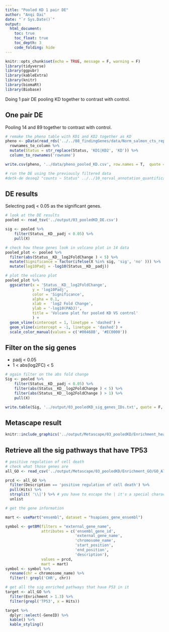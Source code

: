 ```yaml
---
title: "Pooled KD 1 pair DE"
author: "Anqi Dai"
date: "`r Sys.Date()`"
output:
  html_document:
    toc: true
    toc_float: true
    toc_depth: 3
    code_folding: hide
---
```


```r
knitr::opts_chunk$set(echo = TRUE, message = F, warning = F)
library(tidyverse)
library(ggpubr)
library(kableExtra)
library(knitr)
library(biomaRt)
library(Biobase)
```

Doing 1 pair DE pooling KD together to contrast with control.

## One pair DE

Pooling 14 and 89 together to contrast with control.

```r
# remake the pheno table with KD1 and KD2 together as KD
pheno <- pData(read_rds('../../08_findingGenes/data/Norm_salmon_cts_replicate1_eset_unfiltered.RDS')) %>%
  rownames_to_column %>%
  mutate(Status = str_replace(Status, 'KD1|KD2', 'KD')) %>%
  column_to_rownames('rowname')

write.csv(pheno, '../data/pheno_pooled_KD.csv', row.names = T,  quote = F)
```

```bash
# run the DE using the previously filtered data
#detk-de deseq2 "counts ~ Status" ../../10_norval_annotation_quantification/data/normal_quant_salmon_raw_cts_filtered.csv ../data/pheno_pooled_KD.csv  > ../output/03_pooledKD_DE.csv

```

## DE results

Selecting padj < 0.05 as the significant genes.

```r
# look at the DE results
pooled <- read_tsv('../output/03_pooledKD_DE.csv')

sig <- pooled %>%
    filter(Status__KD__padj < 0.05) %>%
    pull(X)

# check how these genes look in volcano plot in 14 data
pooled_plot <- pooled %>%
  filter(abs(Status__KD__log2FoldChange ) < 5) %>%
  mutate(Significance = factor(ifelse(X %in% sig, 'sig', 'no' ))) %>%
  mutate(log10Padj = -log10(Status__KD__padj))

# plot the volcano plot
pooled_plot %>%
  ggscatter(x = 'Status__KD__log2FoldChange',
            y = 'log10Padj',
            color = 'Significance',
            alpha = 0.1,
            xlab =  'log2 Fold Change',
            ylab = '-log10(PADJ)',
            title = 'Volcano plot for pooled KD VS control'
            ) + 
  geom_vline(xintercept = 1, linetype = 'dashed') + 
  geom_vline(xintercept = -1, linetype = 'dashed') +
  scale_color_manual(values = c('#00468B', '#EC0000')) 
```

## Filter on the sig genes

* padj < 0.05
* 1 < abs(log2FC) < 5

```r
# again filter on the abs fold change
Sig <- pooled %>%
    filter(Status__KD__padj < 0.05) %>%
    filter(abs(Status__KD__log2FoldChange ) < 5) %>%
    filter(abs(Status__KD__log2FoldChange ) > 1) %>%
    pull(X)

write.table(Sig, '../output/03_pooledKD_sig_genes_IDs.txt', quote = F, col.names = F, row.names = F)
```

## Metascape result

```r
knitr::include_graphics('../output/Metascape/03_pooledKD/Enrichment_heatmap/HeatmapSelectedGO.png')
```

## Retrieve all the sig pathways that have TP53

```r
# positive regulation of cell death
# check what those genes are
all_GO <- read_csv('../output/Metascape/03_pooledKD/Enrichment_GO/GO_AllLists.csv')

prcd <- all_GO %>%
  filter(Description == 'positive regulation of cell death') %>%
  pull(Hits) %>%
  strsplit( '\\|') %>% # you have to escape the | it's a special characer in regex
  unlist

# get the gene information

mart <- useMart("ensembl", dataset = "hsapiens_gene_ensembl")

symbol <- getBM(filters = "external_gene_name",
                attributes = c('ensembl_gene_id',
                               'external_gene_name',
                               'chromosome_name',
                               'start_position',
                               'end_position', 
                               'description'),
                values = prcd, 
                mart = mart)
symbol <- symbol %>%
  rename(chr = chromosome_name) %>%
  filter(! grepl('CHR', chr))
```

```r
# get all the sig enriched pathways that have P53 in it
target <- all_GO %>%
  filter(Enrichment > 1.3) %>%
  filter(grepl('TP53', x = Hits))

target %>%
  dplyr::select(-GeneID) %>%
  kable() %>%
  kable_styling()
```

